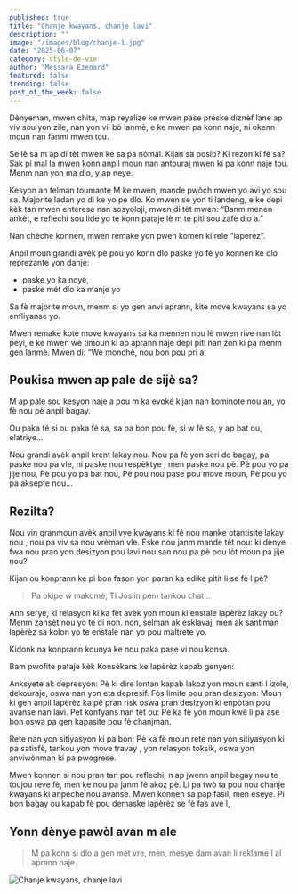 ```yaml
---
published: true
title: "Chanje kwayans, chanje lavi"
description: ""
image: "/images/blog/chanje-1.jpg"
date: "2025-06-07"
category: style-de-vie
author: "Messara Ezenard"
featured: false
trending: false
post_of_the_week: false
---
```


Dènyeman, mwen chita, map reyalize ke
mwen pase prèske diznèf lane ap viv sou
yon zile, nan yon vil bò lanmè, e ke mwen pa
konn naje, ni okenn moun nan fanmi mwen
tou.

Se lè sa m ap di tèt mwen ke sa pa nòmal.
Kijan sa posib? Ki rezon ki fè sa?
Sak pi mal la mwen konn anpil moun nan
antouraj mwen ki pa konn naje tou. Menm
nan yon ma dlo, y ap neye.

Kesyon an telman toumante M ke mwen,
mande pwôch mwen yo avi yo sou sa.
Majorite ladan yo di ke yo pè dlo. Ko
mwen se yon ti landeng, e ke depi kèk tan
mwen enterese nan sosyoloji, mwen di tèt
mwen: “Banm menen ankèt, e reflechi sou
lide yo te konn pataje lè m te piti sou zafè dlo
a.”

Nan chèche konnen, mwen remake yon
pwen komen ki rele “laperèz”.

Anpil moun grandi avèk pè pou yo konn dlo
paske yo fè yo konnen ke dlo reprezante yon
danje:
- paske yo ka noyé,
- paske mét dlo ka manje yo

Sa fè majorite moun, menm si yo gen anvi
aprann, kite move kwayans sa yo enfliyanse
yo.

Mwen remake kote move kwayans sa ka
mennen nou lè mwen rive nan lòt peyi, e ke
mwen wè timoun ki ap aprann naje depi piti
nan zòn ki pa menm gen lanmè.
Mwen di: “Wè monchè, nou bon pou pri a.

## Poukisa mwen ap pale de sijè sa?
M ap pale sou kesyon naje a pou m ka evoké
kijan nan kominote nou an, yo fè nou pè anpil
bagay.

Ou paka fé si ou paka fé sa, sa pa bon pou
fè, si w fè sa, y ap bat ou, elatriye...

Nou grandi avèk anpil krent lakay nou.
Nou pa fè yon seri de bagay, pa paske nou
pa vle, ni paske nou respèktye , men paske
nou pè.
Pè pou yo pa jije nou,
Pè pou yo pa bat nou,
Pè pou nou pase pou move moun,
Pè pou yo pa aksepte nou...

## Rezilta?
Nou vin granmoun avèk anpil vye kwayans
ki fé nou manke otantisite lakay nou , nou pa
viv sa nou vrèman vle.
Eske nou janm mande tèt nou: ki dènye fwa
nou pran yon desizyon pou lavi nou san nou
pa pè pou lòt moun pa jije nou?

Kijan ou konprann ke pi bon fason yon paran
ka edike pitit li se fè l pè?
> Pa okipe w makomè, Ti Joslin pèm tankou
chat...

Ann serye, ki relasyon ki ka fèt avèk yon
moun ki enstale lapèrèz lakay ou?
Menm zansèt nou yo te di non. non, sèlman
ak esklavaj, men ak santiman lapèrèz sa
kolon yo te enstale nan yo pou maltrete yo.

Kidonk na konprann kounya ke nou paka
pase vi nou konsa.

Bam pwofite pataje kèk Konsèkans ke
lapèrèz kapab genyen:

Anksyete ak depresyon: Pè ki dire lontan
kapab lakoz yon moun santi l izole,
dekouraje, oswa nan yon eta depresif.
Fòs limite pou pran desizyon: Moun ki gen
anpil lapèrèz ka pè pran risk oswa pran
desizyon ki enpòtan pou avanse nan lavi.
Pèt konfyans nan tèt ou: Pè ka fè yon moun
kwè li pa ase bon oswa pa gen kapasite pou
fè chanjman.

Rete nan yon sitiyasyon ki pa bon: Pè ka fè moun rete nan yon sitiyasyon ki pa satisfè,
tankou yon move travay , yon relasyon
toksik, oswa yon anviwònman ki pa
pwogrese.

Mwen konnen si nou pran tan pou reflechi, n
ap jwenn anpil bagay nou te toujou reve fè,
men ke nou pa janm fè akoz pè.
Li pa twò ta pou nou chanje kwayans ki
anpeche nou avanse.
Mwen konnen sa pap fasil, men eseye. Pi
bon bagay ou kapab fè pou demaske lapèrèz
se fè fas avè l,

## Yonn dènye pawòl avan m ale
> M pa konn si dlo a gen mèt vre, men, mesye
 dam avan li reklame l al aprann naje.

![Chanje kwayans, chanje lavi](/images/blog/chanje-2.jpg)


